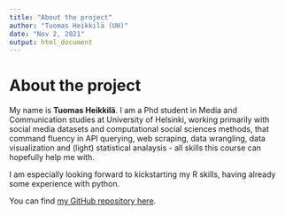 ```yaml
---
title: "About the project"
author: "Tuomas Heikkilä (UH)"
date: "Nov 2, 2021"
output: html_document
---
```


# About the project

My name is **Tuomas Heikkilä**. I am a Phd student in Media and Communication studies at University of Helsinki, working primarily with social media datasets and computational social sciences methods, that command fluency in API querying, web scraping, data wrangling, data visualization and (light) statistical analaysis  - all skills this course can hopefully help me with.

I am especially looking forward to kickstarting my R skills, having already some experience with python. 

You can find [my GitHub repository here](https://github.com/tuohmas/IODS-project).

